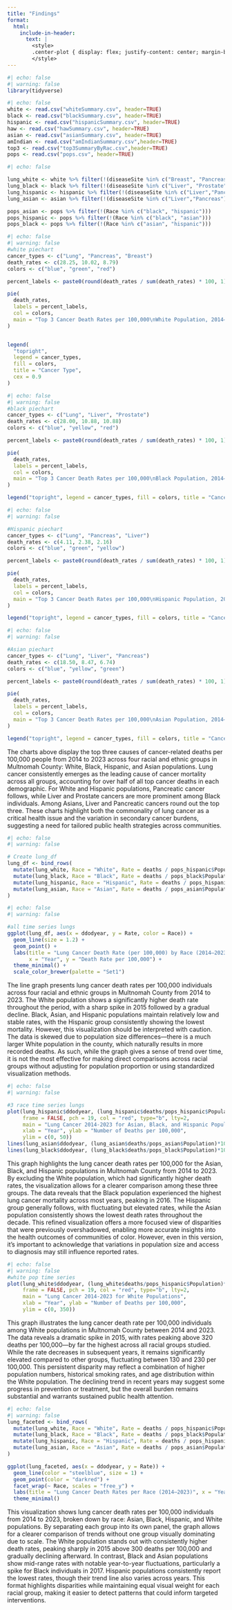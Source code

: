 ```yaml
---
title: "Findings"
format:
  html:
    include-in-header:
      text: |
        <style>
        .center-plot { display: flex; justify-content: center; margin-bottom: 20px; }
        </style>
---
```


```r
#| echo: false
#| warning: false
library(tidyverse)
```

```r
#| echo: false
white <- read.csv("whiteSummary.csv", header=TRUE)
black <- read.csv("blackSummary.csv", header=TRUE)
hispanic <- read.csv("hispanicSummary.csv", header=TRUE)
haw <- read.csv("hawSummary.csv", header=TRUE)
asian <- read.csv("asianSummary.csv", header=TRUE)
amIndian <- read.csv("amIndianSummary.csv",header=TRUE)
top3 <- read.csv("top3SummaryByRac.csv",header=TRUE)
pops <- read.csv("pops.csv", header=TRUE)
```

```r
#| echo: false

lung_white <- white %>% filter(!(diseaseSite %in% c("Breast", "Pancreas")))
lung_black <- black %>% filter(!(diseaseSite %in% c("Liver", "Prostate")))
lung_hispanic <- hispanic %>% filter(!(diseaseSite %in% c("Liver","Pancreas")))
lung_asian <- asian %>% filter(!(diseaseSite %in% c("Liver","Pancreas")))

pops_asian <- pops %>% filter(!(Race %in% c("black", "hispanic")))
pops_hispanic <- pops %>% filter(!(Race %in% c("black", "asian")))
pops_black <- pops %>% filter(!(Race %in% c("asian", "hispanic")))
```

::: center-plot
```r
#| echo: false
#| warning: false
#white piechart
cancer_types <- c("Lung", "Pancreas", "Breast")
death_rates <- c(28.25, 10.02, 8.79)
colors <- c("blue", "green", "red")

percent_labels <- paste0(round(death_rates / sum(death_rates) * 100, 1), "%")

pie(
  death_rates,
  labels = percent_labels,
  col = colors,
  main = "Top 3 Cancer Death Rates per 100,000\nWhite Population, 2014–2023"
)


legend(
  "topright",
  legend = cancer_types,
  fill = colors,
  title = "Cancer Type",
  cex = 0.9
)

```
:::

::: center-plot
```r
#| echo: false
#| warning: false
#black piechart
cancer_types <- c("Lung", "Liver", "Prostate")
death_rates <- c(28.00, 10.88, 10.88)
colors <- c("blue", "yellow", "red")

percent_labels <- paste0(round(death_rates / sum(death_rates) * 100, 1), "%")

pie(
  death_rates,
  labels = percent_labels,
  col = colors,
  main = "Top 3 Cancer Death Rates per 100,000\nBlack Population, 2014–2023"
)

legend("topright", legend = cancer_types, fill = colors, title = "Cancer Type", cex = 0.9)

```
:::

::: center-plot
```r
#| echo: false
#| warning: false

#Hispanic piechart
cancer_types <- c("Lung", "Pancreas", "Liver")
death_rates <- c(4.11, 2.38, 2.16)
colors <- c("blue", "green", "yellow")

percent_labels <- paste0(round(death_rates / sum(death_rates) * 100, 1), "%")

pie(
  death_rates,
  labels = percent_labels,
  col = colors,
  main = "Top 3 Cancer Death Rates per 100,000\nHispanic Population, 2014–2023"
)

legend("topright", legend = cancer_types, fill = colors, title = "Cancer Type", cex = 0.9)

```
:::

::: center-plot
```r
#| echo: false
#| warning: false

#Asian piechart
cancer_types <- c("Lung", "Liver", "Pancreas")
death_rates <- c(18.50, 8.47, 6.74)
colors <- c("blue", "yellow", "green")

percent_labels <- paste0(round(death_rates / sum(death_rates) * 100, 1), "%")

pie(
  death_rates,
  labels = percent_labels,
  col = colors,
  main = "Top 3 Cancer Death Rates per 100,000\nAsian Population, 2014–2023"
)

legend("topright", legend = cancer_types, fill = colors, title = "Cancer Type", cex = 0.9)
```
:::

The charts above display the top three causes of cancer-related deaths per 100,000 people from 2014 to 2023 across four racial and ethnic groups in Multnomah County: White, Black, Hispanic, and Asian populations. Lung cancer consistently emerges as the leading cause of cancer mortality across all groups, accounting for over half of all top cancer deaths in each demographic. For White and Hispanic populations, Pancreatic cancer follows, while Liver and Prostate cancers are more prominent among Black individuals. Among Asians, Liver and Pancreatic cancers round out the top three. These charts highlight both the commonality of lung cancer as a critical health issue and the variation in secondary cancer burdens, suggesting a need for tailored public health strategies across communities.

```r
#| echo: false
#| warning: false

# Create lung_df 
lung_df <- bind_rows(
  mutate(lung_white, Race = "White", Rate = deaths / pops_hispanic$Population * 100000),
  mutate(lung_black, Race = "Black", Rate = deaths / pops_black$Population * 100000),
  mutate(lung_hispanic, Race = "Hispanic", Rate = deaths / pops_hispanic$Population * 100000),
  mutate(lung_asian, Race = "Asian", Rate = deaths / pops_asian$Population * 100000)
)

```

::: center-plot
```r
#| echo: false
#| warning: false

#all time series lungs
ggplot(lung_df, aes(x = ddodyear, y = Rate, color = Race)) +
  geom_line(size = 1.2) +
  geom_point() +
  labs(title = "Lung Cancer Death Rate (per 100,000) by Race (2014–2023)",
       x = "Year", y = "Death Rate per 100,000") +
  theme_minimal() +
  scale_color_brewer(palette = "Set1")


```
:::

The line graph presents lung cancer death rates per 100,000 individuals across four racial and ethnic groups in Multnomah County from 2014 to 2023. The White population shows a significantly higher death rate throughout the period, with a sharp spike in 2015 followed by a gradual decline. Black, Asian, and Hispanic populations maintain relatively low and stable rates, with the Hispanic group consistently showing the lowest mortality. However, this visualization should be interpreted with caution. The data is skewed due to population size differences—there is a much larger White population in the county, which naturally results in more recorded deaths. As such, while the graph gives a sense of trend over time, it is not the most effective for making direct comparisons across racial groups without adjusting for population proportion or using standardized visualization methods.

::: center-plot
```r
#| echo: false
#| warning: false

#3 race time series lungs
plot(lung_hispanic$ddodyear, (lung_hispanic$deaths/pops_hispanic$Population)*100000, 
     frame = FALSE, pch = 19, col = "red", type="b", lty=2,
     main = "Lung Cancer 2014-2023 for Asian, Black, and Hispanic Populations",
     xlab = "Year", ylab = "Number of Deaths per 100,000", 
     ylim = c(0, 50))
lines(lung_asian$ddodyear, (lung_asian$deaths/pops_asian$Population)*100000, pch=18, col="blue", type="b", lty=2)
lines(lung_black$ddodyear, (lung_black$deaths/pops_black$Population)*100000, pch=22, col="green", type="b", lty=2)
```
:::

This graph highlights the lung cancer death rates per 100,000 for the Asian, Black, and Hispanic populations in Multnomah County from 2014 to 2023. By excluding the White population, which had significantly higher death rates, the visualization allows for a clearer comparison among these three groups. The data reveals that the Black population experienced the highest lung cancer mortality across most years, peaking in 2016. The Hispanic group generally follows, with fluctuating but elevated rates, while the Asian population consistently shows the lowest death rates throughout the decade. This refined visualization offers a more focused view of disparities that were previously overshadowed, enabling more accurate insights into the health outcomes of communities of color. However, even in this version, it’s important to acknowledge that variations in population size and access to diagnosis may still influence reported rates.

::: center-plot
```r
#| echo: false
#| warning: false
#white pop time series
plot(lung_white$ddodyear, (lung_white$deaths/pops_hispanic$Population)*100000, 
     frame = FALSE, pch = 19, col = "red", type="b", lty=2,
     main = "Lung Cancer 2014-2023 for White Populations",
     xlab = "Year", ylab = "Number of Deaths per 100,000", 
     ylim = c(0, 350))
```
:::

This graph illustrates the lung cancer death rate per 100,000 individuals among White populations in Multnomah County between 2014 and 2023. The data reveals a dramatic spike in 2015, with rates peaking above 320 deaths per 100,000—by far the highest across all racial groups studied. While the rate decreases in subsequent years, it remains significantly elevated compared to other groups, fluctuating between 130 and 230 per 100,000. This persistent disparity may reflect a combination of higher population numbers, historical smoking rates, and age distribution within the White population. The declining trend in recent years may suggest some progress in prevention or treatment, but the overall burden remains substantial and warrants sustained public health attention.

::: center-plot
```r
#| echo: false
#| warning: false
lung_faceted <- bind_rows(
  mutate(lung_white, Race = "White", Rate = deaths / pops_hispanic$Population * 100000),
  mutate(lung_black, Race = "Black", Rate = deaths / pops_black$Population * 100000),
  mutate(lung_hispanic, Race = "Hispanic", Rate = deaths / pops_hispanic$Population * 100000),
  mutate(lung_asian, Race = "Asian", Rate = deaths / pops_asian$Population * 100000)
)

ggplot(lung_faceted, aes(x = ddodyear, y = Rate)) +
  geom_line(color = "steelblue", size = 1) +
  geom_point(color = "darkred") +
  facet_wrap(~ Race, scales = "free_y") +
  labs(title = "Lung Cancer Death Rates per Race (2014–2023)", x = "Year", y = "Death Rate per 100,000")+
  theme_minimal()


```
:::

This visualization shows lung cancer death rates per 100,000 individuals from 2014 to 2023, broken down by race: Asian, Black, Hispanic, and White populations. By separating each group into its own panel, the graph allows for a clearer comparison of trends without one group visually dominating due to scale. The White population stands out with consistently higher death rates, peaking sharply in 2015 above 300 deaths per 100,000 and gradually declining afterward. In contrast, Black and Asian populations show mid-range rates with notable year-to-year fluctuations, particularly a spike for Black individuals in 2017. Hispanic populations consistently report the lowest rates, though their trend line also varies across years. This format highlights disparities while maintaining equal visual weight for each racial group, making it easier to detect patterns that could inform targeted interventions.
